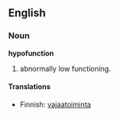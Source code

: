 ==English==
===Noun===

'''hypofunction'''

#{{medicine}} abnormally low functioning.

====Translations====
{{trans-top|abnormally low functioning}}
*Finnish: [[vajaatoiminta]]
{{trans-mid}}
{{trans-bottom}}